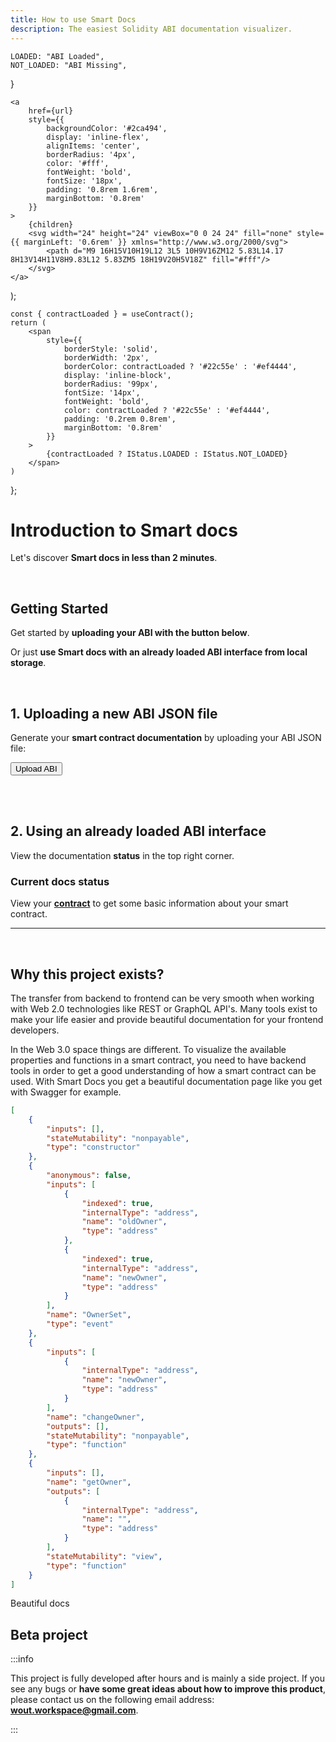 ```yaml
---
title: How to use Smart Docs
description: The easiest Solidity ABI documentation visualizer.
---
```



	LOADED: "ABI Loaded",
	NOT_LOADED: "ABI Missing",
}

	<a
		href={url}
		style={{
			backgroundColor: '#2ca494',
			display: 'inline-flex',
			alignItems: 'center',
			borderRadius: '4px',
			color: '#fff',
			fontWeight: 'bold',
			fontSize: '18px',
			padding: '0.8rem 1.6rem',
			marginBottom: '0.8rem'
		}}
	>
		{children}
		<svg width="24" height="24" viewBox="0 0 24 24" fill="none" style={{ marginLeft: '0.6rem' }} xmlns="http://www.w3.org/2000/svg">
			<path d="M9 16H15V10H19L12 3L5 10H9V16ZM12 5.83L14.17 8H13V14H11V8H9.83L12 5.83ZM5 18H19V20H5V18Z" fill="#fff"/>
		</svg>
	</a>
);

	const { contractLoaded } = useContract();
	return (
		<span
			style={{
				borderStyle: 'solid',
				borderWidth: '2px',
				borderColor: contractLoaded ? '#22c55e' : '#ef4444',
				display: 'inline-block',
				borderRadius: '99px',
				fontSize: '14px',
				fontWeight: 'bold',
				color: contractLoaded ? '#22c55e' : '#ef4444',
				padding: '0.2rem 0.8rem',
				marginBottom: '0.8rem'
			}}
		>
			{contractLoaded ? IStatus.LOADED : IStatus.NOT_LOADED}
		</span>
	)
};

# Introduction to Smart docs

Let's discover **Smart docs in less than 2 minutes**.

<br />

## Getting Started

Get started by **uploading your ABI with the button below**.

Or just **use Smart docs with an already loaded ABI interface from local storage**.

<br />

## 1. Uploading a new ABI JSON file

Generate your **smart contract documentation** by uploading your ABI JSON file:

<Button url="/import">Upload ABI</Button>

<br />
<br />

## 2. Using an already loaded ABI interface

View the documentation **status** in the top right corner.

### Current docs status

<Status></Status>

View your **[contract](/contract)** to get some basic information about your smart contract.

---

<br />

## Why this project exists?

The transfer from backend to frontend can be very smooth when working with Web 2.0 technologies like REST or GraphQL API's. Many tools exist to make your life easier and provide beautiful documentation for your frontend developers.

In the Web 3.0 space things are different. To visualize the available properties and functions in a smart contract, you need to have backend tools in order to get a good understanding of how a smart contract can be used. With Smart Docs you get a beautiful documentation page like you get with Swagger for example.

<Tabs>
<TabItem value="then" label="Provided ABI" default>

```JSON
[
	{
		"inputs": [],
		"stateMutability": "nonpayable",
		"type": "constructor"
	},
	{
		"anonymous": false,
		"inputs": [
			{
				"indexed": true,
				"internalType": "address",
				"name": "oldOwner",
				"type": "address"
			},
			{
				"indexed": true,
				"internalType": "address",
				"name": "newOwner",
				"type": "address"
			}
		],
		"name": "OwnerSet",
		"type": "event"
	},
	{
		"inputs": [
			{
				"internalType": "address",
				"name": "newOwner",
				"type": "address"
			}
		],
		"name": "changeOwner",
		"outputs": [],
		"stateMutability": "nonpayable",
		"type": "function"
	},
	{
		"inputs": [],
		"name": "getOwner",
		"outputs": [
			{
				"internalType": "address",
				"name": "",
				"type": "address"
			}
		],
		"stateMutability": "view",
		"type": "function"
	}
]
```

</TabItem>

<TabItem value="now" label="Smart Docs visualisation">
	Beautiful docs
</TabItem>
</Tabs>

<br />

## Beta project

:::info

This project is fully developed after hours and is mainly a side project. If you see any bugs or **have some great ideas about how to improve this product**, please contact us on the following email address: **[wout.workspace@gmail.com](mailto:wout.workspace@gmail.com)**.

:::